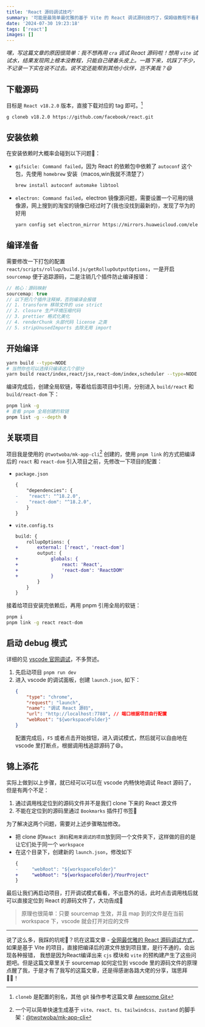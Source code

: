```yaml
---
title: 'React 源码调试技巧'
summary: '可能是最简单最优雅的基于 Vite 的 React 调试源码技巧了，保姆级教程不看看？👻'
date: '2024-07-30 19:23:18'
tags: ['react']
images: []
---
```


_嘿，写这篇文章的原因很简单：我不想再用 `⁠cra` 调试 React 源码啦！想用 `⁠vite` 试试水，结果发现网上根本没教程，只能自己硬着头皮上。一路下来，坑踩了不少，不记录一下实在说不过去。说不定还能帮到其他小伙伴，岂不美哉？😄_

## 下载源码

目标是 `React v18.2.0` 版本，直接下载对应的 tag 即可。[^1]

```sh
g cloneb v18.2.0 https://github.com/facebook/react.git
```

## 安装依赖

在安装依赖时大概率会碰到以下问题🐞：

- `gifsicle: Command failed`，因为 React 的依赖包中依赖了 `autoconf` 这个包，先使用 `homebrew` 安装（macos,win我就不清楚了）
    ```sh
    brew install autoconf automake libtool
    ```
- `electron: Command failed`，electron 镜像源问题，需要设置一个可用的镜像源，网上搜到的淘宝的镜像已经过时了(我也没找到最新的)，发现了华为的好用
    ```sh
    yarn config set electron_mirror https://mirrors.huaweicloud.com/electron/
    ```

## 编译准备

需要修改一下打包的配置 `react/scripts/rollup/build.js/getRollupOutputOptions`，一是开启 `sourcemap` 便于追踪源码，二是注销几个插件防止编译报错：

```ts
// 核心：源码映射
sourcemap: true
// 以下把几个插件注释掉，否则编译会报错
// 1. transform 移除文件的 use strict
// 2. closure 生产环境压缩代码
// 3. prettier 格式化美化
// 4. renderChunk 头部代码 license 之类
// 5. stripUnusedImports 去除无用 import
```

## 开始编译

```sh
yarn build --type=NODE
# 当然你也可以选择只编译这几个部分
yarn build react/index,react/jsx,react-dom/index,scheduler --type=NODE
```

编译完成后，创建全局软链，等着给后面项目中引用，分别进入 `build/react` 和 `build/react-dom` 下：

```sh
pnpm link -g
# 查看 pnpm 全局创建的软链
pnpm list -g --depth 0
```

## 关联项目

项目我是使用的 `@twotwoba/mk-app-cli`[^2] 创建的，使用 `pnpm link` 的方式把编译后的 `react` 和 `react-dom` 引入项目之前，先修改一下项目的配置：

- `package.json`

    ```diff
    {
        "dependencies": {
    -    "react": "^18.2.0",
    -    "react-dom": "^18.2.0",
        }
    }
    ```

- `vite.config.ts`
    ```diff
    build: {
        rollupOptions: {
    +       external: ['react', 'react-dom']
            output: {
    +            globals: {
    +                react: 'React',
    +                'react-dom': 'ReactDOM'
    +            }
            }
        }
    }
    ```

接着给项目安装完依赖后，再用 pnpm 引用全局的软链：

```sh
pnpm i
pnpm link -g react react-dom
```

## 启动 debug 模式

详细的见 [vscode 官网调试](https://code.visualstudio.com/docs/editor/debugging)，不多赘述。

1. 先启动项目 `pnpm run dev`
2. 进入 vscode 的调试面板，创建 `launch.json`, 如下：
    ```json
    {
        "type": "chrome",
        "request": "launch",
        "name": "调试 React 源码",
        "url": "http://localhost:7788", // 端口根据项目自行配置
        "webRoot": "${workspaceFolder}"
    }
    ```
    配置完成后，`F5` 或者点击开始按钮，进入调试模式，然后就可以自由地在 vscode 里打断点，根据调用栈追踪源码了😄。

## 锦上添花

实际上做到以上步骤，就已经可以可以在 vscode 内畅快地调试 React 源码了，但是有两个不足：

1. 通过调用栈定位到的源码文件并不是我们 clone 下来的 React 源文件
2. 不能在定位到的源码里通过 `Bookmarks` 插件打书签🔖

为了解决这两个问题，需要对上述步骤略加修改。

- 把 clone 的`React 源码`和`用来调试的项目`放到同一个文件夹下，这样做的目的是让它们处于同一个 `workspace`
- 在这个目录下，创建新的 `launch.json`，修改如下
    ```diff
    {
    -     "webRoot": "${workspaceFolder}"
    +     "webRoot": "${workspaceFolder}/YourProject"
    }
    ```

最后让我们再启动项目，打开调试模式看看，不出意外的话，此时点击调用栈后就可以直接定位到 React 的源码文件了，大功告成🎉

> 原理也很简单：只要 sourcemap 生效，并且 map 到的文件是在当前 workspace 下，vscode 就会打开对应的文件

---

说了这么多，我踩的坑呢🐶？坑在这篇文章 - [全网最优雅的 React 源码调试方式](https://juejin.cn/post/7126501202866470949)，如果是基于 Vite 的项目，直接把编译后的源文件放到项目里，是行不通的，会出现各种报错，
我想是因为React编译出来 `cjs` 模块和 `vite` 的预构建产生了这些问题吧。但是这篇文章里关于 sourcemap 如何定位到 vscode 里的源码文件的原理点醒了我，于是才有了我写的这篇文章，还是得感谢各路大佬的分享，瑞思拜👮🏻！

[^1]: `cloneb` 是配置的别名，其他 git 操作参考这篇文章 [Awesome Git](https://www.twotwoba.site/blog/awesome-git)

[^2]: 一个可以简单快速生成基于 `vite、react、ts、tailwindcss、zustand` 的脚手架：[@twotwoba/mk-app-cli](https://github.com/twotwoba/mk-app-cli)
